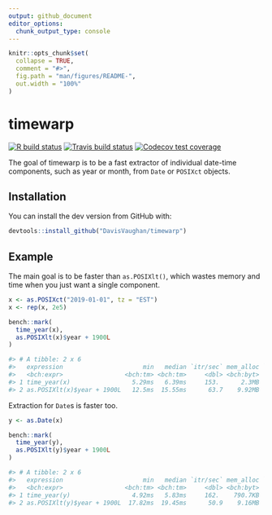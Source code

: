 ```yaml
---
output: github_document
editor_options: 
  chunk_output_type: console
---
```


<!-- README.md is generated from README.Rmd. Please edit that file -->

```r
knitr::opts_chunk$set(
  collapse = TRUE,
  comment = "#>",
  fig.path = "man/figures/README-",
  out.width = "100%"
)
```

# timewarp

<!-- badges: start -->
[![R build status](https://github.com/DavisVaughan/timewarp/workflows/R-CMD-check/badge.svg)](https://github.com/DavisVaughan/timewarp)
[![Travis build status](https://travis-ci.org/DavisVaughan/timewarp.svg?branch=master)](https://travis-ci.org/DavisVaughan/timewarp)
[![Codecov test coverage](https://codecov.io/gh/DavisVaughan/timewarp/branch/master/graph/badge.svg)](https://codecov.io/gh/DavisVaughan/timewarp?branch=master)
<!-- badges: end -->

The goal of timewarp is to be a fast extractor of individual date-time components, such as year or month, from `Date` or `POSIXct` objects.

## Installation

You can install the dev version from GitHub with:

``` r
devtools::install_github("DavisVaughan/timewarp")
```

## Example

The main goal is to be faster than `as.POSIXlt()`, which wastes memory and time when you just want a single component.

```r
x <- as.POSIXct("2019-01-01", tz = "EST")
x <- rep(x, 2e5)

bench::mark(
  time_year(x),
  as.POSIXlt(x)$year + 1900L
)
```

```r
#> # A tibble: 2 x 6
#>   expression                      min   median `itr/sec` mem_alloc `gc/sec`
#>   <bch:expr>                 <bch:tm> <bch:tm>     <dbl> <bch:byt>    <dbl>
#> 1 time_year(x)                 5.29ms   6.39ms     153.      2.3MB     2.07
#> 2 as.POSIXlt(x)$year + 1900L   12.5ms  15.55ms      63.7    9.92MB    20.3
```

Extraction for `Date`s is faster too.

```r
y <- as.Date(x)

bench::mark(
  time_year(y),
  as.POSIXlt(y)$year + 1900L
)
```

```r
#> # A tibble: 2 x 6
#>   expression                      min   median `itr/sec` mem_alloc `gc/sec`
#>   <bch:expr>                 <bch:tm> <bch:tm>     <dbl> <bch:byt>    <dbl>
#> 1 time_year(y)                 4.92ms   5.83ms     162.    790.7KB     2.08
#> 2 as.POSIXlt(y)$year + 1900L  17.82ms  19.45ms      50.9    9.16MB    12.7
```
